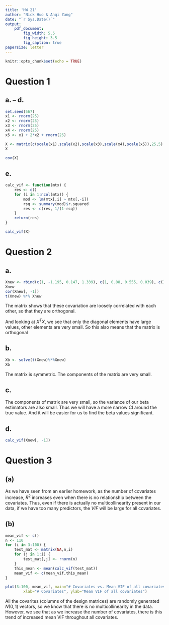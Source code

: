```yaml
---
title: 'HW 21'
author: "Nick Huo & Anqi Zang"
date: "`r Sys.Date()`"
output: 
    pdf_document:
        fig_width: 5.5
        fig_height: 3.5
        fig_caption: true
papersize: letter
---
```


```r
knitr::opts_chunk$set(echo = TRUE)
```

# Question 1

## a. -- d.

```r
set.seed(567)
x1 <- rnorm(25)
x2 <- rnorm(25)
x3 <- rnorm(25)
x4 <- rnorm(25)
x5 <- x1 + 2*x2 + rnorm(25)

X <- matrix(c(scale(x1),scale(x2),scale(x3),scale(x4),scale(x5)),25,5)
X

cov(X)
```


## e.

```r
calc_vif <- function(mtx) {
    res <- c()
    for (i in 1:ncol(mtx)) {
        mod <- lm(mtx[,i] ~ mtx[,-i])
        rsq <- summary(mod)$r.squared
        res <- c(res, 1/(1-rsq))
    }
    return(res)
}

calc_vif(X)
```

# Question 2

## a.

```r
Xnew <- rbind(c(1, -1.195, 0.147, 1.339), c(1, 0.88, 0.555, 0.039), c(1, -0.368, -0.148, 1.021), c(1, 1.728, -0.134, 0.398), c(1, -0.49, -0.013, 1.332), c(1, 0.29, 0.551, -0.279), c(1, -1.513, 0.168, -1.384), c(1, 0.572, -2.32, -0.638))
Xnew
cor(Xnew[, -1])
t(Xnew) %*% Xnew
```

The matrix shows that these covariation are loosely correlated with each other, so that they are orthogonal. 

And looking at $X^TX$, we see that only the diagonal elements have large values, other elements are very small. So this also means that the matrix is orthogonal

## b.
```r
Xb <- solve(t(Xnew)%*%Xnew)
Xb
```

The matrix is symmetric. The components of the matrix are very small.


## c.

The components of matrix are very small, so the variance of our beta estimators are also small. Thus we will have a more narrow CI around the true value. And it will be easier for us to find the beta values significant.


## d.

```r
calc_vif(Xnew[, -1])
```

# Question 3

## (a)

As we have seen from an earlier homework, as the number of covariates increase, $R^2$ increases even when there is no relationship between the covariates. Thus, even if there is actually no multicollinearity present in our data, if we have too many predictors, the $VIF$ will be large for all covariates.

## (b)

```r
mean_vif <- c()
n <- 110
for (i in 3:100) {
    test_mat <- matrix(NA,n,i)
    for (j in 1:i) {
        test_mat[,j] <- rnorm(n)
    }
    this_mean <- mean(calc_vif(test_mat))
    mean_vif <- c(mean_vif,this_mean)
}

plot(3:100, mean_vif, main="# Covariates vs. Mean VIF of all covariates",
        xlab="# Covariates", ylab="Mean VIF of all covariates")
```

All the covarites (columns of the design matrices) are randomly generated $N(0,1)$ vectors, so we know that there is no multicollinearity in the data. However, we see that as we increase the number of covariates, there is this trend of increased mean VIF throughout all covariates. 

